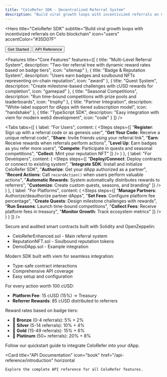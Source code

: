 ```yaml
---
title: "CeloRefer SDK - Decentralized Referral System"
description: "Build viral growth loops with incentivized referrals on Celo blockchain"
---
```


<Hero
  title="CeloRefer SDK"
  subtitle="Build viral growth loops with incentivized referrals on Celo blockchain"
  icon="users"
  accentColor="#35D07F"
>
  <Button href="/guides/quickstart" variant="primary">
    Get Started
  </Button>
  <Button href="/api-reference/introduction" variant="secondary">
    API Reference
  </Button>
</Hero>

<Features
  title="Core Features"
  features={[
    {
      title: "Multi-Level Referral System",
      description: "Two-tier referral tree with dynamic reward rates based on badge tiers",
      icon: "sitemap"
    },
    {
      title: "Badge & Reputation System",
      description: "Users earn badges and soulbound NFTs representing on-chain reputation",
      icon: "award"
    },
    {
      title: "Quest System",
      description: "Create milestone-based challenges with cUSD rewards for completion",
      icon: "gamepad"
    },
    {
      title: "Seasonal Competitions",
      description: "Run time-bound competitions with prize pools and leaderboards",
      icon: "trophy"
    },
    {
      title: "Partner Integration",
      description: "White-label support for dApps with tiered subscription model",
      icon: "handshake"
    },
    {
      title: "TypeScript SDK",
      description: "Easy integration with viem for modern web3 development",
      icon: "code"
    }
  ]}
/>

<Section title="How It Works" subtitle="Simple integration for different stakeholders">

<Tabs
  tabs={[
    {
      label: "For Users",
      content: (
        <Steps
          steps={[
            "**Register**: Sign up with a referral code or as genesis user",
            "**Get Your Code**: Receive a unique referral code",
            "**Share**: Invite friends using your referral link",
            "**Earn**: Receive rewards when referrals perform actions",
            "**Level Up**: Earn badges as you refer more users",
            "**Compete**: Participate in quests and seasonal competitions",
            "**Collect**: Mint your reputation NFT"
          ]}
        />
      )
    },
    {
      label: "For Developers",
      content: (
        <Steps
          steps={[
            "**Deploy/Connect**: Deploy contracts or connect to existing system",
            "**Integrate SDK**: Install and initialize CeloRefer SDK",
            "**Authorize**: Get your dApp authorized as a partner",
            "**Record Actions**: Call `recordAction()` when users perform valuable actions",
            "**Automatic Rewards**: System automatically distributes rewards to referrers",
            "**Customize**: Create custom quests, seasons, and branding"
          ]}
        />
      )
    },
    {
      label: "For Platforms",
      content: (
        <Steps
          steps={[
            "**Manage Partners**: Authorize/deauthorize partner dApps",
            "**Set Fees**: Configure platform fee percentage",
            "**Create Quests**: Design milestone challenges with rewards",
            "**Run Seasons**: Launch time-bound competitions",
            "**Collect Fees**: Receive platform fees in treasury",
            "**Monitor Growth**: Track ecosystem metrics"
          ]}
        />
      )
    }
  ]}
/>

</Section>

<Section title="Key Components">

<Columns cols={2}>
  <Card title="Smart Contracts" icon="file-contract">
    <p>Secure and audited smart contracts built with Solidity and OpenZeppelin:</p>
    <ul>
      <li>CeloReferEnhanced.sol - Main referral system</li>
      <li>ReputationNFT.sol - Soulbound reputation tokens</li>
      <li>DemoDApp.sol - Example integration</li>
    </ul>
  </Card>
  
  <Card title="TypeScript SDK" icon="code">
    <p>Modern SDK built with viem for seamless integration:</p>
    <ul>
      <li>Type-safe contract interactions</li>
      <li>Comprehensive API coverage</li>
      <li>Easy setup and configuration</li>
    </ul>
  </Card>
</Columns>

</Section>

<Section title="Token Economics">

<Card title="Reward Distribution Model" icon="chart-line">
  <p>For every action worth 100 cUSD:</p>
  <ul>
    <li><strong>Platform Fee</strong>: 15 cUSD (15%) → Treasury</li>
    <li><strong>Referrer Rewards</strong>: 85 cUSD distributed to referrers</li>
  </ul>
  <p>Reward rates based on badge tiers:</p>
  <ul>
    <li>🥉 <strong>Bronze</strong> (0-4 referrals): 5% + 2%</li>
    <li>🥈 <strong>Silver</strong> (5-14 referrals): 10% + 4%</li>
    <li>🥇 <strong>Gold</strong> (15-49 referrals): 15% + 6%</li>
    <li>💎 <strong>Platinum</strong> (50+ referrals): 20% + 8%</li>
  </ul>
</Card>

</Section>

<Section title="Ready to integrate?" subtitle="Get started with CeloRefer in minutes">

<Columns cols={2}>
  <Card
    title="Developer Quickstart"
    icon="rocket"
    href="/guides/quickstart"
    horizontal
  >
    Follow our quickstart guide to integrate CeloRefer into your dApp.
  </Card>
  
  <Card
    title="API Documentation"
    icon="book"
    href="/api-reference/introduction"
    horizontal
  >
    Explore the complete API reference for all CeloRefer features.
  </Card>
</Columns>

</Section>
